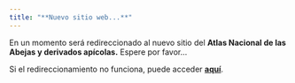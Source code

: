 ```yaml
---
title: "**Nuevo sitio web...**"
--- 
```


En un momento será redireccionado al nuevo sitio del **Atlas Nacional de las Abejas y derivados apícolas.** Espere por favor...

Si el redireccionamiento no funciona, puede acceder [**aquí**](https://atlasnacionaldelasabejasmx.github.io/atlas/index.html).

